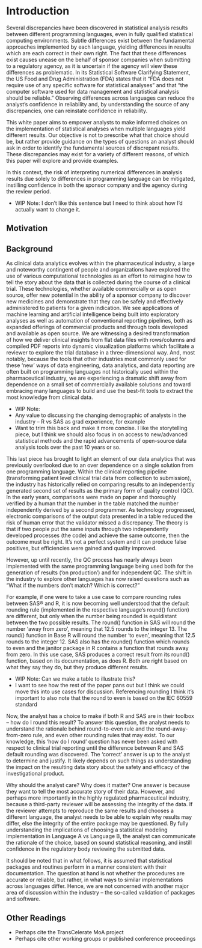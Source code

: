 # Introduction

Several discrepancies have been discovered in statistical analysis results between different programming languages, even in fully qualified statistical computing environments. Subtle differences exist between the fundamental approaches implemented by each language, yielding differences in results which are each correct in their own right. The fact that these differences exist causes unease on the behalf of sponsor companies when submitting to a regulatory agency, as it is uncertain if the agency will view these differences as problematic. In its Statistical Software Clarifying Statement, the US Food and Drug Administration (FDA) states that it “FDA does not require use of any specific software for statistical analyses” and that “the computer software used for data management and statistical analysis should be reliable.” Observing differences across languages can reduce the analyst’s confidence in reliability and, by understanding the source of any discrepancies, one can reinstate confidence in reliability. 

This white paper aims to empower analysts to make informed choices on the implementation of statistical analyses when multiple languages yield different results. Our objective is not to prescribe what that choice should be, but rather provide guidance on the types of questions an analyst should ask in order to identify the fundamental sources of discrepant results. These discrepancies may exist for a variety of different reasons, of which this paper will explore and provide examples.

In this context, the risk of interpreting numerical differences in analysis results due solely to differences in programming language can be mitigated, instilling confidence in both the sponsor company and the agency during the review period. 

- WIP Note: I don’t like this sentence but I need to think about how I’d actually want to change it.

## Motivation

## Background

As clinical data analytics evolves within the pharmaceutical industry, a large and noteworthy contingent of people and organizations have explored the use of various computational technologies as an effort to reimagine how to tell the story about the data that is collected during the course of a clinical trial. These technologies, whether available commercially or as open source, offer new potential in the ability of a sponsor company to discover new medicines and demonstrate that they can be safely and effectively administered to patients for a given indication. We see applications of machine learning and artificial intelligence being built into exploratory analyses as well as automation of conventional reporting pipelines, both as expanded offerings of commercial products and through tools developed and available as open source. We are witnessing a desired transformation of how we deliver clinical insights from flat data files with rows/columns and compiled PDF reports into dynamic visualization platforms which facilitate a reviewer to explore the trial database in a three-dimensional way. And, most notably, because the tools that other industries most commonly used for these ‘new’ ways of data engineering, data analytics, and data reporting are often built on programming languages not historically used within the pharmaceutical industry, we are experiencing a dramatic shift away from dependence on a small set of commercially available solutions and toward embracing many languages to build and use the best-fit tools to extract the most knowledge from clinical data. 

- WIP Note: 
- Any value to discussing the changing demographic of analysts in the industry – R vs SAS as grad experience, for example
- Want to trim this back and make it more concise. I like the storytelling piece, but I think we should also focus in on access to new/advanced statistical methods and the rapid advancements of open-source data analysis tools over the past 10 years or so. 

This last piece has brought to light an element of our data analytics that was previously overlooked due to an over dependence on a single solution from one programming language. Within the clinical reporting pipeline (transforming patient level clinical trial data from collection to submission), the industry has historically relied on comparing results to an independently generated second set of results as the primary form of quality control (QC). In the early years, comparisons were made on paper and thoroughly verified by a human that the number in the table matched the number independently derived by a second programmer. As technology progressed, electronic comparisons of the output data presented in a table reduced the risk of human error that the validator missed a discrepancy. The theory is that if two people put the same inputs through two independently developed processes (the code) and achieve the same outcome, then the outcome must be right. It’s not a perfect system and it can produce false positives, but efficiencies were gained and quality improved.

However, up until recently, the QC process has nearly always been implemented with the same programming language being used both for the generation of results (‘on production’) and for independent QC. The shift in the industry to explore other languages has now raised questions such as “What if the numbers don’t match? Which is correct?” 

For example, if one were to take a use case to compare rounding rules between SAS® and R, it is now becoming well understood that the default rounding rule (implemented in the respective language’s round() function) are different, but only when the number being rounded is equidistant between the two possible results. The round() function in SAS will round the number ‘away from zero’, meaning that 12.5 rounds to the integer 13. The round() function in Base R will round the number ‘to even’, meaning that 12.5 rounds to the integer 12. SAS also has the rounde() function which rounds to even and the janitor package in R contains a function that rounds away from zero. In this use case, SAS produces a correct result from its round() function, based on its documentation, as does R. Both are right based on what they say they do, but they produce different results. 

- WIP Note: Can we make a table to illustrate this?
- I want to see how the rest of the paper pans out but I think we could move this into use cases for discussion. Referencing rounding I think it’s important to also note that the round to even is based on the IEC 60559 standard

Now, the analyst has a choice to make if both R and SAS are in their toolbox – how do I round this result? To answer this question, the analyst needs to understand the rationale behind round-to-even rule and the round-away-from-zero rule, and even other rounding rules that may exist. To our knowledge, this ‘how do I round’ question has never been asked with respect to clinical trial reporting until the difference between R and SAS default rounding was discovered. The ‘correct’ answer is up to the analyst to determine and justify. It likely depends on such things as understanding the impact on the resulting data story about the safety and efficacy of the investigational product.

Why should the analyst care? Why does it matter? One answer is because they want to tell the most accurate story of their data. However, and perhaps more importantly in the highly regulated pharmaceutical industry, because a third-party reviewer will be assessing the integrity of the data. If the reviewer attempts to reproduce the same results and chooses a different language, the analyst needs to be able to explain why results may differ, else the integrity of the entire package may be questioned. By fully understanding the implications of choosing a statistical modeling implementation in Language A vs Language B, the analyst can communicate the rationale of the choice, based on sound statistical reasoning, and instill confidence in the regulatory body reviewing the submitted data.

It should be noted that in what follows, it is assumed that statistical packages and routines perform in a manner consistent with their documentation. The question at hand is not whether the procedures are accurate or reliable, but rather, in what ways to similar implementations across languages differ. Hence, we are not concerned with another major area of discussion within the industry – the so-called validation of packages and software.

## Other Readings

- Perhaps cite the TransCelerate MoA project
- Perhaps cite other working groups or published conference proceedings
